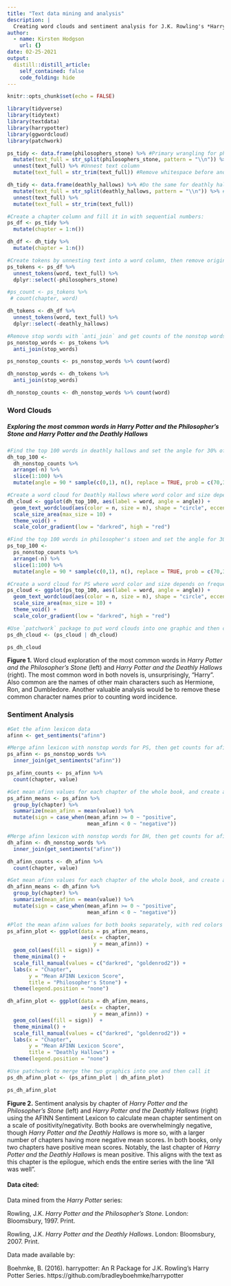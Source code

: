 ```yaml
---
title: "Text data mining and analysis"
description: |
  Creating word clouds and sentiment analysis for J.K. Rowling's *Harry Potter and the Philosopher's Stone* and *Harry Potter and the Deathly Hallows*.
author:
  - name: Kirsten Hodgson
    url: {}
date: 02-25-2021
output:
  distill::distill_article:
    self_contained: false
    code_folding: hide
---
```



```r
knitr::opts_chunk$set(echo = FALSE)

library(tidyverse)
library(tidytext)
library(textdata)
library(harrypotter)
library(ggwordcloud)
library(patchwork)
```

```r
ps_tidy <- data.frame(philosophers_stone) %>% #Primary wrangling for philosopher's stone
  mutate(text_full = str_split(philosophers_stone, pattern = "\\n")) %>% #need two \ here to override operator
  unnest(text_full) %>% #Unnest text column
  mutate(text_full = str_trim(text_full)) #Remove whitespace before and after string

dh_tidy <- data.frame(deathly_hallows) %>% #Do the same for deathly hallows
  mutate(text_full = str_split(deathly_hallows, pattern = "\\n")) %>% #need two \ here to override operator
  unnest(text_full) %>% 
  mutate(text_full = str_trim(text_full))

#Create a chapter column and fill it in with sequential numbers:
ps_df <- ps_tidy %>% 
  mutate(chapter = 1:n())

dh_df <- dh_tidy %>% 
  mutate(chapter = 1:n())

#Create tokens by unnesting text into a word column, then remove original
ps_tokens <- ps_df %>% 
  unnest_tokens(word, text_full) %>% 
  dplyr::select(-philosophers_stone)

#ps_count <- ps_tokens %>% 
 # count(chapter, word)

dh_tokens <- dh_df %>% 
  unnest_tokens(word, text_full) %>% 
  dplyr::select(-deathly_hallows)

#Remove stop words with `anti_join` and get counts of the nonstop words for both books
ps_nonstop_words <- ps_tokens %>% 
  anti_join(stop_words) 

ps_nonstop_counts <- ps_nonstop_words %>% count(word)

dh_nonstop_words <- dh_tokens %>% 
  anti_join(stop_words) 

dh_nonstop_counts <- dh_nonstop_words %>% count(word)
```

### Word Clouds

##### Exploring the most common words in *Harry Potter and the Philosopher's Stone* and *Harry Potter and the Deathly Hallows*
```r
#Find the top 100 words in deathly hallows and set the angle for 30% of them to 90 degrees
dh_top_100 <-
  dh_nonstop_counts %>% 
  arrange(-n) %>% 
  slice(1:100) %>% 
  mutate(angle = 90 * sample(c(0,1), n(), replace = TRUE, prob = c(70,30)))

#Create a word cloud for Deathly Hallows where word color and size depends on frequency
dh_cloud <- ggplot(dh_top_100, aes(label = word, angle = angle)) +
  geom_text_wordcloud(aes(color = n, size = n), shape = "circle", eccentricity = 1) +
  scale_size_area(max_size = 10) +
  theme_void() +
  scale_color_gradient(low = "darkred", high = "red")

#Find the top 100 words in philosopher's stoen and set the angle for 30% of them to 90 degrees
ps_top_100 <-
  ps_nonstop_counts %>% 
  arrange(-n) %>% 
  slice(1:100) %>% 
  mutate(angle = 90 * sample(c(0,1), n(), replace = TRUE, prob = c(70,30)))

#Create a word cloud for PS where word color and size depends on frequency
ps_cloud <- ggplot(ps_top_100, aes(label = word, angle = angle)) +
  geom_text_wordcloud(aes(color = n, size = n), shape = "circle", eccentricity = 1) +
  scale_size_area(max_size = 10) +
  theme_void() +
  scale_color_gradient(low = "darkred", high = "red")

#Use `patchwork` package to put word clouds into one graphic and then call it
ps_dh_cloud <- (ps_cloud | dh_cloud)

ps_dh_cloud
```
**Figure 1.** Word cloud exploration of the most common words in *Harry Potter and the Philosopher's Stone* (left) and *Harry Potter and the Deathly Hallows* (right). The most common word in both novels is, unsurprisingly, "Harry". Also common are the names of other main characters such as Hermione, Ron, and Dumbledore. Another valuable analysis would be to remove these common character names prior to counting word incidence.

### Sentiment Analysis

```r
#Get the afinn lexicon data
afinn <- get_sentiments("afinn")

#Merge afinn lexicon with nonstop words for PS, then get counts for afinn values
ps_afinn <- ps_nonstop_words %>% 
  inner_join(get_sentiments("afinn"))

ps_afinn_counts <- ps_afinn %>% 
  count(chapter, value)

#Get mean afinn values for each chapter of the whole book, and create a sign column to identify whether they are positive or negative means
ps_afinn_means <- ps_afinn %>% 
  group_by(chapter) %>% 
  summarize(mean_afinn = mean(value)) %>% 
  mutate(sign = case_when(mean_afinn >= 0 ~ "positive",
                          mean_afinn < 0 ~ "negative"))

#Merge afinn lexicon with nonstop words for DH, then get counts for afinn values
dh_afinn <- dh_nonstop_words %>% 
  inner_join(get_sentiments("afinn"))

dh_afinn_counts <- dh_afinn %>% 
  count(chapter, value)

#Get mean afinn values for each chapter of the whole book, and create a sign column to identify whether they are positive or negative means
dh_afinn_means <- dh_afinn %>% 
  group_by(chapter) %>% 
  summarize(mean_afinn = mean(value)) %>% 
  mutate(sign = case_when(mean_afinn >= 0 ~ "positive",
                          mean_afinn < 0 ~ "negative"))
```

```r
#Plot the mean afinn values for both books separately, with red colors for negative values and gold for positive
ps_afinn_plot <- ggplot(data = ps_afinn_means, 
                        aes(x = chapter, 
                            y = mean_afinn)) +
  geom_col(aes(fill = sign)) +
  theme_minimal() +
  scale_fill_manual(values = c("darkred", "goldenrod2")) +
  labs(x = "Chapter", 
       y = "Mean AFINN Lexicon Score", 
       title = "Philosopher's Stone") +
  theme(legend.position = "none")

dh_afinn_plot <- ggplot(data = dh_afinn_means, 
                        aes(x = chapter, 
                            y = mean_afinn)) +
  geom_col(aes(fill = sign))  +
  theme_minimal() +
  scale_fill_manual(values = c("darkred", "goldenrod2")) +
  labs(x = "Chapter", 
       y = "Mean AFINN Lexicon Score", 
       title = "Deathly Hallows") +
  theme(legend.position = "none")

#Use patchwork to merge the two graphics into one and then call it
ps_dh_afinn_plot <- (ps_afinn_plot | dh_afinn_plot)

ps_dh_afinn_plot
```
**Figure 2.** Sentiment analysis by chapter of *Harry Potter and the Philosopher's Stone* (left) and *Harry Potter and the Deathly Hallows* (right) using the AFINN Sentiment Lexicon to calculate mean chapter sentiment on a scale of positivity/negativity. Both books are overwhelmingly negative, though *Harry Potter and the Deathly Hallows* is more so, with a larger number of chapters having more negative mean scores. In both books, only two chapters have positive mean scores. Notably, the last chapter of *Harry Potter and the Deathly Hallows* is mean positive. This aligns with the text as this chapter is the epilogue, which ends the entire series with the line "All was well".

#### Data cited:

Data mined from the *Harry Potter* series:

Rowling, J.K. *Harry Potter and the Philosopher’s Stone*. London: Bloomsbury, 1997. Print.

Rowling, J.K. *Harry Potter and the Deathly Hallows*. London: Bloomsbury, 2007. Print.

Data made available by:

Boehmke, B. (2016). harrypotter: An R Package for J.K. Rowling's Harry Potter Series. https://github.com/bradleyboehmke/harrypotter

